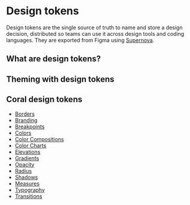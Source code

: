 
<Meta title="Design Tokens/About tokens" />

# Design tokens

Design tokens are the single source of truth to name and store a design decision, distributed so teams can use it across design tools and coding languages.
They are exported from Figma using [Supernova](https://www.supernova.io/).

## What are design tokens?

<WhatAreTokens />

## Theming with design tokens

<ThemeWithTokens />

## Coral design tokens

- [Borders](/docs/design-tokens-light-borders--docs)
- [Branding](/docs/design-tokens-light-branding--docs)
- [Breakpoints](/docs/design-tokens-light-breakpoints--docs)
- [Colors](/docs/design-tokens-light-colors--docs)
- [Color Compositions](/docs/design-tokens-light-color-compositions--docs)
- [Color Charts](/docs/design-tokens-light-color-charts--docs)
- [Elevations](/docs/design-tokens-light-elevations--docs)
- [Gradients](/docs/design-tokens-light-gradients--docs)
- [Opacity](/docs/design-tokens-light-opacity--docs)
- [Radius](/docs/design-tokens-light-radius--docs)
- [Shadows](/docs/design-tokens-light-shadows--docs)
- [Measures](/docs/design-tokens-light-measures--docs)
- [Typography](/docs/design-tokens-light-typography--docs)
- [Transitions](/docs/design-tokens-light-transitions--docs)
